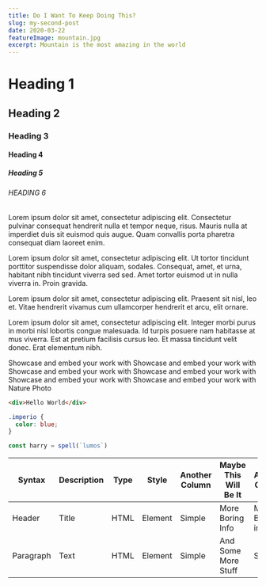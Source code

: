 ```yaml
---
title: Do I Want To Keep Doing This?
slug: my-second-post
date: 2020-03-22
featureImage: mountain.jpg
excerpt: Mountain is the most amazing in the world
---
```


# Heading 1

## Heading 2

### Heading 3

#### Heading 4

##### Heading 5

###### HEADING 6

Lorem ipsum dolor sit amet, consectetur adipiscing elit. Consectetur pulvinar consequat hendrerit nulla et tempor neque, risus. Mauris nulla at imperdiet duis sit euismod quis augue. Quam convallis porta pharetra consequat diam laoreet enim.

Lorem ipsum dolor sit amet, consectetur adipiscing elit. Ut tortor tincidunt porttitor suspendisse dolor aliquam, sodales. Consequat, amet, et urna, habitant nibh tincidunt viverra sed sed. Amet tortor euismod ut in nulla viverra in. Proin gravida.

Lorem ipsum dolor sit amet, consectetur adipiscing elit. Praesent sit nisl, leo et. Vitae hendrerit vivamus cum ullamcorper hendrerit et arcu, elit ornare.

Lorem ipsum dolor sit amet, consectetur adipiscing elit. Integer morbi purus in morbi nisl lobortis congue malesuada. Id turpis posuere nam habitasse at mus viverra. Est at pretium facilisis cursus leo. Et massa tincidunt velit donec. Erat elementum nibh.

Showcase and embed your work with
Showcase and embed your work with
Showcase and embed your work with
Showcase and embed your work with
Showcase and embed your work with
Showcase and embed your work with
Nature Photo

```html
<div>Hello World</div>
```
```css
.imperio {
  color: blue;
}
```

```js
const harry = spell(`lumos`)
```

| Syntax    | Description |	Type     | Style    | Another Column | Maybe This Will Be It | Another Column   |
| --------- | ----------- | -------- | -------- | -------------- | --------------------- | ---------------- |
| Header    | Title       |	HTML     | Element  | Simple         | More Boring Info      | More Boring info |
| Paragraph | Text        |	HTML     | Element  | Simple         | And Some More Stuff   | Simple           | 
